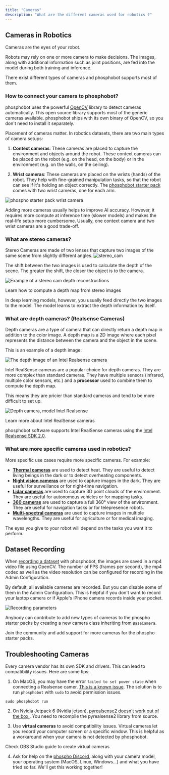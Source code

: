```yaml
---
title: "Cameras"
description: "What are the different cameras used for robotics ?"
---
```


## Cameras in Robotics

Cameras are the eyes of your robot. 

Robots may rely on one or more camera to make decisions. The images, along with additional information such as joint positions, are fed into the model during both training and inference. 

There exist different types of cameras and phosphobot supports most of them.

### How to connect your camera to phosphobot?

phosphobot uses the powerful [OpenCV](https://opencv.org/) library to detect cameras automatically. This open source library supports most of the generic cameras available. phosphobot ships with its own binary of OpenCV, so you don't need to install it separately.  

Placement of cameras matter. In robotics datasets, there are two main types of camera setups:

1. **Context cameras**: These cameras are placed to capture the environment and objects around the robot. These context cameras can be placed on the robot (e.g. on the head, on the body) or in the environment (e.g. on the walls, on the ceiling).

2. **Wrist cameras**: These cameras are placed on the wrists (hands) of the robot. They help with fine-grained manipulation tasks, so that the robot can see if it's holding an object correctly. The [phosphobot starter pack](https://robots.phospho.ai) comes with two wrist cameras, one for each arm.


![phospho starter pack wrist camera](/assets/wrist-camera.jpg)

Adding more cameras usually helps to improve AI accuracy. However, it requires more compute at inference time (slower models) and makes the real-life setup more cumbersome. Usually, one context camera and two wrist cameras are a good trade-off.

### What are stereo cameras?

Stereo Cameras are made of two lenses that capture two images of the same scene from slightly different angles.
![stereo_cam](/assets/stereo_cam.png)

The shift between the two images is used to calculate the depth of the scene. The greater the shift, the closer the object is to the camera.

![Example of a stereo cam depth reconstructions](/assets/stereo_cam_example.jpg)

<Card icon="graduation-cap" title="Depth from Stereo Images" href="https://docs.opencv.org/4.x/dd/d53/tutorial_py_depthmap.html">
Learn how to compute a depth map from stereo images 
</Card>

In deep learning models, however, you usually feed directly the two images to the model. The model learns to extract the depth information by itself.


### What are depth cameras? (Realsense Cameras)

Depth cameras are a type of camera that can directly return a depth map in addition to the color image. A depth map is a 2D image where each pixel represents the distance between the camera and the object in the scene.

This is an example of a depth image:

![The depth image of an Intel Realsense camera](/assets/depth_image.png)

Intel RealSense cameras are a popular choice for depth cameras. They are more complex than standard cameras. They have multiple sensors (infrared, multiple color sensors, etc.) and a **processor** used to combine them to compute the depth map. 

This means they are pricier than standard cameras and tend to be more difficult to set up.

![Depth camera, model Intel Realsense](/assets/depth_camera.png)

<Card icon="camera" title="Intel Realsense" href="https://www.intelrealsense.com/">
Learn more about Intel RealSense cameras
</Card>

phosphobot software supports Intel RealSense cameras using the [Intel Realsense SDK 2.0](https://github.com/IntelRealSense/librealsense/tree/master).

### What are more specific cameras used in robotics?

More specific use cases require more specific cameras. For example:

- **[Thermal cameras](https://en.wikipedia.org/wiki/Thermography)** are used to detect heat. They are useful to detect living beings in the dark or to detect overheating components.
- **[Night vision cameras](https://en.wikipedia.org/wiki/Night-vision_device)** are used to capture images in the dark. They are useful for surveillance or for night-time navigation.
- **[Lidar cameras](https://en.wikipedia.org/wiki/Lidar)** are used to capture 3D point clouds of the environment. They are useful for autonomous vehicles or for mapping tasks.
- **[360 cameras](https://en.wikipedia.org/wiki/Omnidirectional_(360-degree)_camera)** are used to capture a full 360° view of the environment. They are useful for navigation tasks or for telepresence robots.
- **[Multi-spectral cameras](https://en.wikipedia.org/wiki/Multispectral_imaging)** are used to capture images in multiple wavelengths. They are useful for agriculture or for medical imaging.

The eyes you give to your robot will depend on the tasks you want it to perform.

## Dataset Recording

When [recording a dataset](/basic-usage/dataset-recording) with phosphobot, the images are saved in a mp4 video file using OpenCV. The number of FPS (frames per second), the mp4 codec as well as the video resolution can be configured for recording in the Admin Configuration. 

By default, all available cameras are recorded. But you can disable some of them in the Admin Configuration. This is helpful if you don't want to record your laptop camera or if Apple's iPhone camera records inside your pocket. 

![Recording parameters](/assets/recording_parameters.png)

Anybody can contribute to add new types of cameras to the phospho starter packs by creating a new camera class inheriting from `BaseCamera`.

<Card icon="handshake-angle" title="Contribute" href="https://github.com/phospho-app/phosphobot">
Join the community and add support for more cameras for the phospho starter packs.
</Card>

## Troubleshooting Cameras

Every camera vendor has its own SDK and drivers. This can lead to compatibility issues. Here are some tips:

1. On MacOS, you may have the error `failed to set power state` when connecting a Realsense camer. [This is a known issue](https://github.com/phospho-app/phosphobot/issues/171). The solution is to run `phosphobot` with `sudo` to avoid permission issues. 

```
sudo phosphobot run
```

2. On Nvidia Jetpack 6 (Nvidia jetson), [pyrealsense2 doesn't work out of the box.](https://github.com/phospho-app/phosphobot/issues/206). You need to recompile the pyrealsense2 library from source.  

3. Use **virtual cameras** to avoid compatibility issues. Virtual cameras let you record your computer screen or a specific window. This is helpful as a workaround when your camera is not detected by phosphobot. 

<Card icon="camera-movie" title="Virtual cameras in OBS" href="https://obsproject.com/kb/virtual-camera-guide">
Check OBS Studio guide to create virtual cameras
</Card>

4. Ask for help on the [phospho Discord](https://docs.phospho.ai/welcome), along with your camera model, your operating system (MacOS, Linux, Windows...) and what you have tried so far. We'll get this working together!
